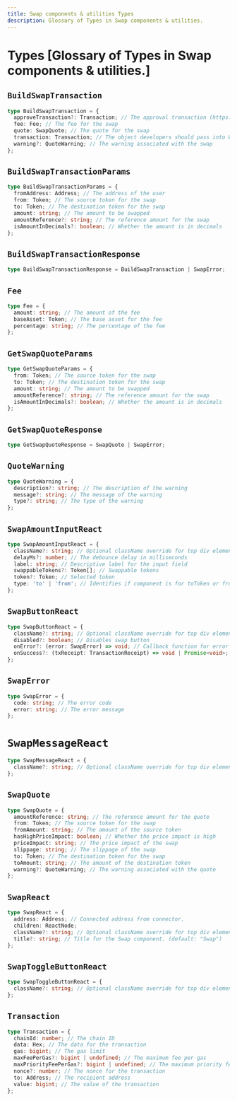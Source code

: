 ```yaml
---
title: Swap components & utilities Types
description: Glossary of Types in Swap components & utilities.
---
```


# Types [Glossary of Types in Swap components & utilities.]

## `BuildSwapTransaction`

```ts
type BuildSwapTransaction = {
  approveTransaction?: Transaction; // The approval transaction (https://metaschool.so/articles/what-are-erc20-approve-erc20-allowance-methods/)
  fee: Fee; // The fee for the swap
  quote: SwapQuote; // The quote for the swap
  transaction: Transaction; // The object developers should pass into Wagmi's signTransaction
  warning?: QuoteWarning; // The warning associated with the swap
};
```

## `BuildSwapTransactionParams`

```ts
type BuildSwapTransactionParams = {
  fromAddress: Address; // The address of the user
  from: Token; // The source token for the swap
  to: Token; // The destination token for the swap
  amount: string; // The amount to be swapped
  amountReference?: string; // The reference amount for the swap
  isAmountInDecimals?: boolean; // Whether the amount is in decimals
};
```

## `BuildSwapTransactionResponse`

```ts
type BuildSwapTransactionResponse = BuildSwapTransaction | SwapError;
```

## `Fee`

```ts
type Fee = {
  amount: string; // The amount of the fee
  baseAsset: Token; // The base asset for the fee
  percentage: string; // The percentage of the fee
};
```

## `GetSwapQuoteParams`

```ts
type GetSwapQuoteParams = {
  from: Token; // The source token for the swap
  to: Token; // The destination token for the swap
  amount: string; // The amount to be swapped
  amountReference?: string; // The reference amount for the swap
  isAmountInDecimals?: boolean; // Whether the amount is in decimals
};
```

## `GetSwapQuoteResponse`

```ts
type GetSwapQuoteResponse = SwapQuote | SwapError;
```

## `QuoteWarning`
```ts
type QuoteWarning = {
  description?: string; // The description of the warning
  message?: string; // The message of the warning
  type?: string; // The type of the warning
};
```

## `SwapAmountInputReact`

```ts
type SwapAmountInputReact = {
  className?: string; // Optional className override for top div element.
  delayMs?: number; // The debounce delay in milliseconds
  label: string; // Descriptive label for the input field
  swappableTokens?: Token[]; // Swappable tokens
  token?: Token; // Selected token
  type: 'to' | 'from'; // Identifies if component is for toToken or fromToken
};
```

## `SwapButtonReact`

```ts
type SwapButtonReact = {
  className?: string; // Optional className override for top div element.
  disabled?: boolean; // Disables swap button
  onError?: (error: SwapError) => void; // Callback function for error
  onSuccess?: (txReceipt: TransactionReceipt) => void | Promise<void>; // Callback function for success
};
```

## `SwapError`

```ts
type SwapError = {
  code: string; // The error code
  error: string; // The error message
};
```

# `SwapMessageReact`

```ts
type SwapMessageReact = {
  className?: string; // Optional className override for top div element.
};
```

## `SwapQuote`

```ts
type SwapQuote = {
  amountReference: string; // The reference amount for the quote
  from: Token; // The source token for the swap
  fromAmount: string; // The amount of the source token
  hasHighPriceImpact: boolean; // Whether the price impact is high
  priceImpact: string; // The price impact of the swap
  slippage: string; // The slippage of the swap
  to: Token; // The destination token for the swap
  toAmount: string; // The amount of the destination token
  warning?: QuoteWarning; // The warning associated with the quote
};
```

## `SwapReact`

```ts
type SwapReact = {
  address: Address; // Connected address from connector.
  children: ReactNode;
  className?: string; // Optional className override for top div element.
  title?: string; // Title for the Swap component. (default: "Swap")
};
```

## `SwapToggleButtonReact`

```ts
type SwapToggleButtonReact = {
  className?: string; // Optional className override for top div element.
};
```

## `Transaction`

```ts
type Transaction = {
  chainId: number; // The chain ID
  data: Hex; // The data for the transaction
  gas: bigint; // The gas limit
  maxFeePerGas?: bigint | undefined; // The maximum fee per gas
  maxPriorityFeePerGas?: bigint | undefined; // The maximum priority fee per gas
  nonce?: number; // The nonce for the transaction
  to: Address; // The recipient address
  value: bigint; // The value of the transaction
};
```
